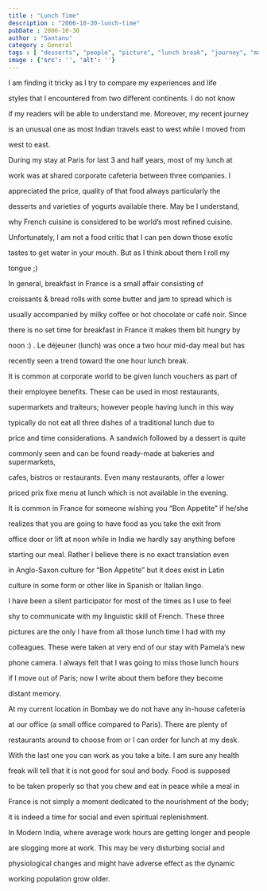 ```yaml
---
title : "Lunch Time"
description : "2006-10-30-lunch-time"
pubDate : 2006-10-30
author : "Santanu"
category : General
tags : [ "desserts", "people", "picture", "lunch break", "journey", "market", "modern india", "bombay", "chocolate", "bon appetite", "cafeteria", "food", "paris", "dessert",]
image : {'src': '', 'alt': ''}
---
```



I am finding it tricky as I try to compare my experiences and life

styles that I encountered from two different continents. I do not know

if my readers will be able to understand me. Moreover, my recent journey

is an unusual one as most Indian travels east to west while I moved from

west to east.



  

During my stay at Paris for last 3 and half years, most of my lunch at

work was at shared corporate cafeteria between three companies. I

appreciated the price, quality of that food always particularly the

desserts and varieties of yogurts available there. May be I understand,

why French cuisine is considered to be world’s most refined cuisine.

Unfortunately, I am not a food critic that I can pen down those exotic

tastes to get water in your mouth. But as I think about them I roll my

tongue ;)



  

In general, breakfast in France is a small affair consisting of

croissants & bread rolls with some butter and jam to spread which is

usually accompanied by milky coffee or hot chocolate or café noir. Since

there is no set time for breakfast in France it makes them bit hungry by

noon :) . Le déjeuner (lunch) was once a two hour mid-day meal but has

recently seen a trend toward the one hour lunch break.



  

It is common at corporate world to be given lunch vouchers as part of

their employee benefits. These can be used in most restaurants,

supermarkets and traiteurs; however people having lunch in this way

typically do not eat all three dishes of a traditional lunch due to

price and time considerations. A sandwich followed by a dessert is quite

commonly seen and can be found ready-made at bakeries and supermarkets,

cafes, bistros or restaurants. Even many restaurants, offer a lower

priced prix fixe menu at lunch which is not available in the evening.  






  







  







  



It is common in France for someone wishing you “Bon Appetite” if he/she

realizes that you are going to have food as you take the exit from

office door or lift at noon while in India we hardly say anything before

starting our meal. Rather I believe there is no exact translation even

in Anglo-Saxon culture for “Bon Appetite” but it does exist in Latin

culture in some form or other like in Spanish or Italian lingo.



  



  

I have been a silent participator for most of the times as I use to feel

shy to communicate with my linguistic skill of French. These three

pictures are the only I have from all those lunch time I had with my

colleagues. These were taken at very end of our stay with Pamela’s new

phone camera. I always felt that I was going to miss those lunch hours

if I move out of Paris; now I write about them before they become

distant memory.



  

At my current location in Bombay we do not have any in-house cafeteria

at our office (a small office compared to Paris). There are plenty of

restaurants around to choose from or I can order for lunch at my desk.

With the last one you can work as you take a bite. I am sure any health

freak will tell that it is not good for soul and body. Food is supposed

to be taken properly so that you chew and eat in peace while a meal in

France is not simply a moment dedicated to the nourishment of the body;

it is indeed a time for social and even spiritual replenishment.



  

In Modern India, where average work hours are getting longer and people

are slogging more at work. This may be very disturbing social and

physiological changes and might have adverse effect as the dynamic

working population grow older.

